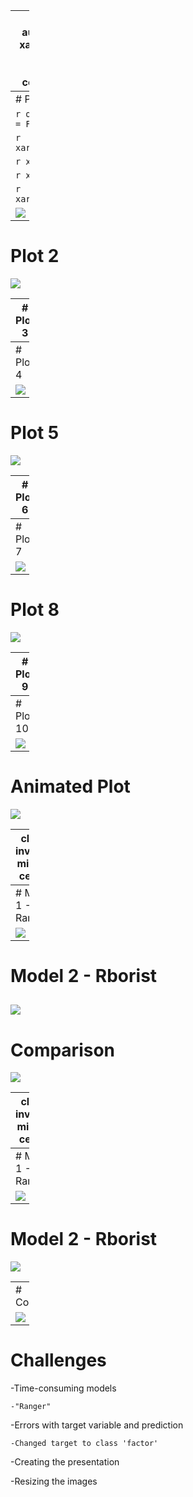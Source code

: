 
---
title: "Math421 Midterm"
author: Sophia Drezek
output:
  xaringan::moon_reader:
    lib_dir: libs
    nature:
      highlightStyle: github
      highlightLines: true
      countIncrementalSlides: false

---
# Plot 1

```r
options(htmltools.dir.version = FALSE)
```

```r
xaringanExtra::use_tile_view()
```


```r
xaringanExtra::use_panelset()
```

```r
xaringanExtra::use_webcam()
```

```r
xaringanExtra::use_fit_screen()
```

![](plot1.png)


---
# Plot 2

![](plot2.png)

---
# Plot 3

![](plot3.png){height=20%}

---
# Plot 4

![](plot4.png)

---
# Plot 5

![](plot5.png)

---
# Plot 6

![](plot6.png)

---
# Plot 7

![](plot7.png)

---
# Plot 8

![](plot8.png)

---
# Plot 9

![](plot9.png)

---
# Plot 10

![](plot10.png)

---
# Animated Plot

![](plot11.png)

---
class: inverse, middle, center

# Model Comparisons - First target variable
Total charge - high & low

---
# Model 1 - Ranger

![](plot12.png)

---
# Model 2 - Rborist

![](plot13.png)
---
# Comparison

![](plot14.png)

---
class: inverse, middle, center

# Model Comparisons - Second target variable
Length of stay - high & low

---
# Model 1 - Ranger

![](plot15.png)

---
# Model 2 - Rborist

![](plot16.png)

---
# Comparison

![](plot17.png)

---
# Challenges

-Time-consuming models 

    -"Ranger"

-Errors with target variable and prediction 

    -Changed target to class 'factor'

-Creating the presentation

-Resizing the images

